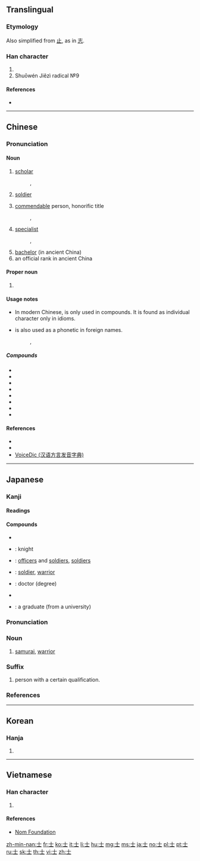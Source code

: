 {{also|土|±}}
==Translingual==
{{stroke order|type=animate}}

===Etymology===
{{Han etyl}}
Also simplified from [[止]], as in [[志]].

===Han character===
{{Han char|rn=33|rad=士|as=00|sn=3|four=40100|canj=JM|ids=⿱十一}}

# {{mul-kangxi radical-def}}
# Shuōwén Jiězì radical №9

====References====
* {{Han ref|kx=0242.380|dkj=05638|dj=0482.380|hdz=10416.010|uh=58EB|ud=22763|bh=A468|bd=42088}}

----

==Chinese==
{{zh-forms}}

===Pronunciation===
{{zh-pron
|m=shì
|c=si6
|h=pfs=sṳ
|mn=sū
|w=
|mc=y
|oc=y
|ma=|ma2=
|cat=n
}}

====Noun====
{{zh-noun}}

# [[scholar]]
#: {{zh-l|博士}}, {{zh-l|院士}}
# [[soldier]]
#: {{zh-l|士兵}}
# [[commendable]] person, honorific title
#: {{zh-l|女士}}, {{zh-l|人士}}
# [[specialist]]
#: {{zh-l|護士}}, {{zh-l|助產士}}
# [[bachelor]] (in ancient China)
# an official rank in ancient China

====Proper noun====
{{zh-proper noun}}

# {{surname|lang=zh}}

====Usage notes====
* In modern Chinese, {{lang|zh|士}} is only used in compounds. It is found as individual character only in idioms.
* {{lang|zh|士}} is also used as a phonetic in foreign names.
*: {{zh-l|威士忌|[[whiskey]]}}, {{zh-l|巴士|[[bus]]}}

=====Compounds=====
* {{zh-l|戰士}}
* {{zh-l|爵士}}
* {{zh-l|修士}}
* {{zh-l|武士}}
* {{zh-l|將士}}
* {{zh-l|名士}}
* {{zh-l|居士}}
* {{zh-l|騎士}}

====References====
* {{cite-web
|url=http://www.mdbg.net/chindict/chindict.php?page=worddict&wdrst=0&wdqb=士
|title=士
|work=MDBG English to Chinese dictionary ( Based on CC-CEDICT )
|language=Mandarin/English
|accessdate=2014-02-15}}
* {{thcwd|193}}
* [http://cn.voicedic.com/ VoiceDic (汉语方言发音字典)]

----

==Japanese==

===Kanji===
{{ja-kanji|grade=4|rs=士00}}

====Readings====
{{ja-readings|goon=[[じ]] (ji)|kanon=[[し]] (shi)|kun=[[さむらい]] (samurai), [[つかさ]] (tsukasa)}}

====Compounds====
{{der-top|Compounds}}
* {{ja-r|会計士|かいけいし}}
* {{ja-r|騎士|きし}}: knight
* {{ja-r|士卒|しそつ}}: [[officers]] and [[soldiers]], [[soldiers]]
* {{ja-r|戦士|せんし}}: [[soldier]], [[warrior]]
* {{ja-r|博士|はかせ}}: doctor (degree)
* {{ja-r|武士|ぶし}}
* {{ja-r|学士|がくし}}: a graduate (from a university)
{{der-bottom}}

{{ja-kanjitab|し|yomi=o}}

===Pronunciation===
{{ja-pron|yomi=kanon|し|acc=1|acc_ref=DJR,NHK}}

===Noun===
{{ja-noun|し}}

# [[samurai]], [[warrior]]

===Suffix===
{{ja-pos|し|suffix}}

# person with a certain qualification.
#: {{ja-usex|弁護'''士'''|べんご'''し'''|a lawyer}}
#: {{ja-usex|会計'''士'''|かいけい'''し'''|an accountant}}

===References===
<references/>

----

==Korean==

===Hanja===
{{ko-hanja|hangeul=사|rv=sa|mr=sa}}

# {{defn|lang=ko|sort=士00}}

----

==Vietnamese==

===Han character===
{{vi-hantu|[[sĩ]], [[sãi]], [[sõi]], [[sỡi]]|rs=士00}}

# {{defn|lang=vi|sort=士00}}

====References====
* [http://nomfoundation.org/common/nom_details.php?codepoint=58eb Nom Foundation]

[[Category:CJKV radicals| ]]

[[zh-min-nan:士]]
[[fr:士]]
[[ko:士]]
[[it:士]]
[[li:士]]
[[hu:士]]
[[mg:士]]
[[ms:士]]
[[ja:士]]
[[no:士]]
[[pl:士]]
[[pt:士]]
[[ru:士]]
[[sk:士]]
[[th:士]]
[[vi:士]]
[[zh:士]]